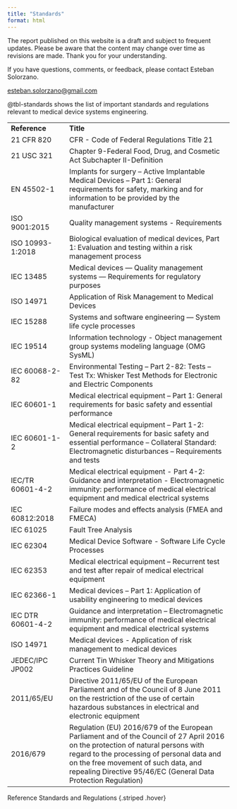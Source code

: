 ```yaml
---
title: "Standards"
format: html
---
```


::: callout-caution
The report published on this website is a draft and subject to frequent updates. Please be aware that the content may change over time as revisions are made. Thank you for your understanding.
:::

::: callout-tip
If you have questions, comments, or feedback, please contact Esteban Solorzano.

[esteban.solorzano\@gmail.com](esteban.solorzano@gmail.com)
:::

@tbl-standards shows the list of important standards and regulations relevant to medical device systems engineering.

::: {#tbl-standards}
|                   |                                                                                                                                                                                                                                                                                          |
|-------------------|-----------------------------------------------------|
| **Reference**     | **Title**                                                                                                                                                                                                                                                                                |
| 21 CFR 820        | CFR - Code of Federal Regulations Title 21                                                                                                                                                                                                                                               |
| 21 USC 321        | Chapter 9-Federal Food, Drug, and Cosmetic Act Subchapter II-Definition                                                                                                                                                                                                                  |
| EN 45502-1        | Implants for surgery – Active Implantable Medical Devices – Part 1: General requirements for safety, marking and for information to be provided by the manufacturer                                                                                                                      |
| ISO 9001:2015     | Quality management systems - Requirements                                                                                                                                                                                                                                                |
| ISO 10993-1:2018  | Biological evaluation of medical devices, Part 1: Evaluation and testing within a risk management process                                                                                                                                                                                |
| IEC 13485         | Medical devices — Quality management systems — Requirements for regulatory purposes                                                                                                                                                                                                      |
| ISO 14971         | Application of Risk Management to Medical Devices                                                                                                                                                                                                                                        |
| IEC 15288         | Systems and software engineering — System life cycle processes                                                                                                                                                                                                                           |
| IEC 19514         | Information technology - Object management group systems modeling language (OMG SysML)                                                                                                                                                                                                   |
| IEC 60068-2-82    | Environmental Testing – Part 2-82: Tests – Test Tx: Whisker Test Methods for Electronic and Electric Components                                                                                                                                                                          |
| IEC 60601-1       | Medical electrical equipment – Part 1: General requirements for basic safety and essential performance                                                                                                                                                                                   |
| IEC 60601-1-2     | Medical electrical equipment – Part 1-2: General requirements for basic safety and essential performance – Collateral Standard: Electromagnetic disturbances – Requirements and tests                                                                                                    |
| IEC/TR 60601-4-2  | Medical electrical equipment - Part 4-2: Guidance and interpretation - Electromagnetic immunity: performance of medical electrical equipment and medical electrical systems                                                                                                              |
| IEC 60812:2018    | Failure modes and effects analysis (FMEA and FMECA)                                                                                                                                                                                                                                      |
| IEC 61025         | Fault Tree Analysis                                                                                                                                                                                                                                                                      |
| IEC 62304         | Medical Device Software - Software Life Cycle Processes                                                                                                                                                                                                                                  |
| IEC 62353         | Medical electrical equipment – Recurrent test and test after repair of medical electrical equipment                                                                                                                                                                                      |
| IEC 62366-1       | Medical devices – Part 1: Application of usability engineering to medical devices                                                                                                                                                                                                        |
| IEC DTR 60601-4-2 | Guidance and interpretation – Electromagnetic immunity: performance of medical electrical equipment and medical electrical systems                                                                                                                                                       |
| ISO 14971         | Medical devices - Application of risk management to medical devices                                                                                                                                                                                                                      |
| JEDEC/IPC JP002   | Current Tin Whisker Theory and Mitigations Practices Guideline                                                                                                                                                                                                                           |
| 2011/65/EU        | Directive 2011/65/EU of the European Parliament and of the Council of 8 June 2011 on the restriction of the use of certain hazardous substances in electrical and electronic equipment                                                                                                   |
| 2016/679          | Regulation (EU) 2016/679 of the European Parliament and of the Council of 27 April 2016 on the protection of natural persons with regard to the processing of personal data and on the free movement of such data, and repealing Directive 95/46/EC (General Data Protection Regulation) |

Reference Standards and Regulations {.striped .hover}
:::